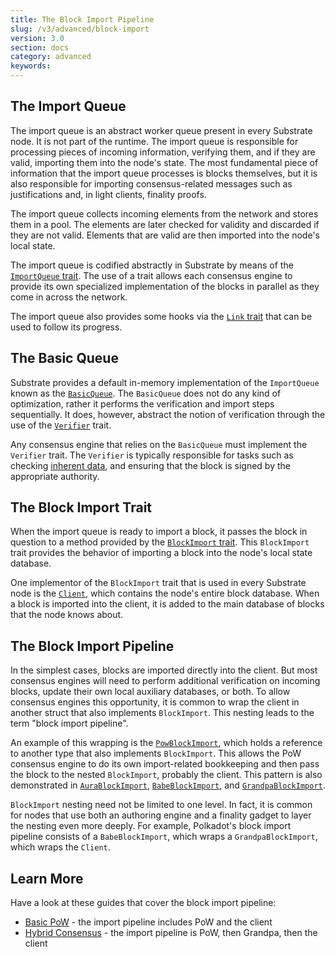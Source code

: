 ```yaml
---
title: The Block Import Pipeline
slug: /v3/advanced/block-import
version: 3.0 
section: docs
category: advanced
keywords:
---
```


## The Import Queue

The import queue is an abstract worker queue present in every Substrate node. It is not part of the
runtime. The import queue is responsible for processing pieces of incoming information, verifying
them, and if they are valid, importing them into the node's state. The most fundamental piece of
information that the import queue processes is blocks themselves, but it is also responsible for
importing consensus-related messages such as justifications and, in light clients, finality proofs.

The import queue collects incoming elements from the network and stores them in a pool. The elements
are later checked for validity and discarded if they are not valid. Elements that are valid are then
imported into the node's local state.

The import queue is codified abstractly in Substrate by means of the
[`ImportQueue` trait](/rustdocs/latest/sp_consensus/import_queue/trait.ImportQueue.html).
The use of a trait allows each consensus engine to provide its own specialized implementation of the
blocks in parallel as they come in across the network.

The import queue also provides some hooks via the
[`Link` trait](/rustdocs/latest/sp_consensus/import_queue/trait.Link.html) that can be used
to follow its progress.

## The Basic Queue

Substrate provides a default in-memory implementation of the `ImportQueue` known as the
[`BasicQueue`](/rustdocs/latest/sp_consensus/import_queue/struct.BasicQueue.html). The
`BasicQueue` does not do any kind of optimization, rather it performs the verification and import
steps sequentially. It does, however, abstract the notion of verification through the use of the
[`Verifier`](/rustdocs/latest/sp_consensus/import_queue/trait.Verifier.html) trait.

Any consensus engine that relies on the `BasicQueue` must implement the `Verifier` trait. The
`Verifier` is typically responsible for tasks such as checking
[inherent data](/v3/concepts/extrinsics#inherents), and ensuring that
the block is signed by the appropriate authority.

## The Block Import Trait

When the import queue is ready to import a block, it passes the block in question to a method
provided by the
[`BlockImport` trait](/rustdocs/latest/sp_consensus/block_import/trait.BlockImport.html).
This `BlockImport` trait provides the behavior of importing a block into the node's local state
database.

One implementor of the `BlockImport` trait that is used in every Substrate node is the
[`Client`](/rustdocs/latest/sc_service/client/index.html), which contains the node's entire
block database. When a block is imported into the client, it is added to the main database of blocks
that the node knows about.

## The Block Import Pipeline

In the simplest cases, blocks are imported directly into the client. But most consensus engines will
need to perform additional verification on incoming blocks, update their own local auxiliary
databases, or both. To allow consensus engines this opportunity, it is common to wrap the client in
another struct that also implements `BlockImport`. This nesting leads to the term "block import
pipeline".

An example of this wrapping is the
[`PowBlockImport`](/rustdocs/latest/sc_consensus_pow/struct.PowBlockImport.html), which
holds a reference to another type that also implements `BlockImport`. This allows the PoW consensus
engine to do its own import-related bookkeeping and then pass the block to the nested `BlockImport`,
probably the client. This pattern is also demonstrated in
[`AuraBlockImport`](/rustdocs/latest/sc_consensus_aura/struct.AuraBlockImport.html),
[`BabeBlockImport`](/rustdocs/latest/sc_consensus_babe/struct.BabeBlockImport.html), and
[`GrandpaBlockImport`](/rustdocs/latest/sc_finality_grandpa/struct.GrandpaBlockImport.html).

`BlockImport` nesting need not be limited to one level. In fact, it is common for nodes that use
both an authoring engine and a finality gadget to layer the nesting even more deeply. For example,
Polkadot's block import pipeline consists of a `BabeBlockImport`, which wraps a
`GrandpaBlockImport`, which wraps the `Client`.

## Learn More

Have a look at these guides that cover the block import pipeline:

- [Basic PoW](/how-to-guides/v3/consensus/pow) - the import pipeline includes
  PoW and the client
- [Hybrid Consensus](/how-to-guides/v3/consensus/hybrid-pos-pow) - the import
  pipeline is PoW, then Grandpa, then the client
